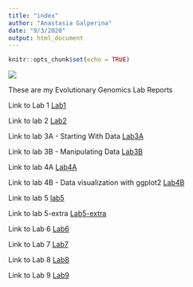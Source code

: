 ```yaml
---
title: "index"
author: "Anastasia Galperina"
date: "9/3/2020"
output: html_document
---
```


```r
knitr::opts_chunk$set(echo = TRUE)
```
![](/Users/Anastasia/Downloads/genomics.PNG)

These are my Evolutionary Genomics Lab Reports

Link to Lab 1
[Lab1](Lab1.html)

Link to lab 2
[Lab2](Lab2.html)

Link to lab 3A - Starting With Data
[Lab3A](lab3A.html)

Link to lab 3B - Manipulating Data
[Lab3B](Lab3B.html)

Link to lab 4A
[Lab4A](Lab4.html)

Link to lab 4B - Data visualization with ggplot2
[Lab4B](Lab4B.html)

Link to lab 5
[lab5](Lab5.html)

Link to lab 5-extra
[Lab5-extra](lab5-extra.html)

Link to Lab 6
[Lab6](Lab6.html)

Link to Lab 7
[Lab7](Lab7.html)

Link to Lab 8
[Lab8](Lab8.html)

Link to Lab 9
[Lab9](Lab9.html)

